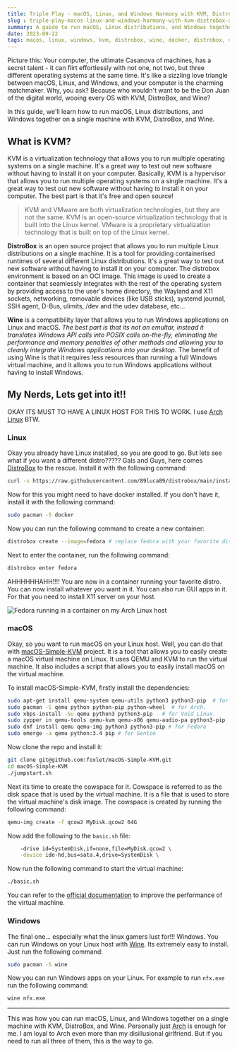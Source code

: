 ```yaml
---
title: Triple Play - macOS, Linux, and Windows Harmony with KVM, DistroBox, and Wine
slug : triple-play-macos-linux-and-windows-harmony-with-kvm-distrobox-and-wine
summary: A guide to run macOS, Linux distributions, and Windows together on a single machine with KVM, DistroBox, and Wine.
date: 2023-09-22
tags: macos, linux, windows, kvm, distrobox, wine, docker, distrobox, virtualization, virtualbox, qemu, virtual-mac
---
```


Picture this: Your computer, the ultimate Casanova of machines, has a secret talent - it can flirt effortlessly with not one, not two, but three different operating systems at the same time. It's like a sizzling love triangle between macOS, Linux, and Windows, and your computer is the charming matchmaker. Why, you ask? Because who wouldn't want to be the Don Juan of the digital world, wooing every OS with KVM, DistroBox, and Wine?

In this guide, we'll learn how to run macOS, Linux distributions, and Windows together on a single machine with KVM, DistroBox, and Wine. 

## What is KVM?

KVM is a virtualization technology that allows you to run multiple operating systems on a single machine. It's a great way to test out new software without having to install it on your computer. Basically, KVM is a hypervisor that allows you to run multiple operating systems on a single machine. It's a great way to test out new software without having to install it on your computer. The best part is that it's free and open source! 

> KVM and VMware are both virtualization technologies, but they are not the same. KVM is an open-source virtualization technology that is built into the Linux kernel. VMware is a proprietary virtualization technology that is built on top of the Linux kernel. 


**DistroBox** is an open source project that allows you to run multiple Linux distributions on a single machine. It is a tool for providing containerised runtimes of several different Linux distributions. It's a great way to test out new software without having to install it on your computer. The distrobox environment is based on an OCI image. This image is used to create a container that seamlessly integrates with the rest of the operating system by providing access to the user's home directory, the Wayland and X11 sockets, networking, removable devices (like USB sticks), systemd journal, SSH agent, D-Bus, ulimits, /dev and the udev database, etc...

**Wine** is a compatibility layer that allows you to run Windows applications on Linux and macOS. _The best part is that its not an emultar, instead it translates Windows API calls into POSIX calls on-the-fly, eliminating the performance and memory penalties of other methods and allowing you to cleanly integrate Windows applications into your desktop._ The benefit of using Wine is that it requires less resources than running a full Windows virtual machine, and it allows you to run Windows applications without having to install Windows.

## My Nerds, Lets get into it!!

OKAY ITS MUST TO HAVE A LINUX HOST FOR THIS TO WORK. I use [Arch Linux](/posts/the-arch-linux-cult) BTW.

### Linux

Okay you already have Linux installed, so you are good to go. But lets see what if you want a different distro????? Gals and Guys, here comes [DistroBox](https://github.com/89luca89/distrobox) to the rescue. Install it with the following command:

```bash
curl -s https://raw.githubusercontent.com/89luca89/distrobox/main/install | sudo sh -s -- --next
```
Now for this you might need to have docker installed. If you don't have it, install it with the following command:

```bash
sudo pacman -S docker
```

Now you can run the following command to create a new container:

```bash
distrobox create --image=fedora # replace fedora with your favorite distro or the one you want to try
```

Next to enter the container, run the following command:

```bash
distrobox enter fedora
```

AHHHHHHAHH!!!! You are now in a container running your favorite distro. You can now install whatever you want in it. You can also run GUI apps in it. For that you need to install X11 server on your host.

![Fedora running in a container on my Arch Linux host](/images/distrobox.png)

### macOS

Okay, so you want to run macOS on your Linux host. Well, you can do that with [macOS-Simple-KVM](https://github.com/foxlet/macOS-Simple-KVM) project. It is a tool that allows you to easily create a macOS virtual machine on Linux. It uses QEMU and KVM to run the virtual machine. It also includes a script that allows you to easily install macOS on the virtual machine. 

To install macOS-Simple-KVM, firstly install the dependencies:

```bash
sudo apt-get install qemu-system qemu-utils python3 python3-pip  # for Ubuntu, Debian, Mint, and PopOS.
sudo pacman -S qemu python python-pip python-wheel  # for Arch.
sudo xbps-install -Su qemu python3 python3-pip   # for Void Linux.
sudo zypper in qemu-tools qemu-kvm qemu-x86 qemu-audio-pa python3-pip  # for openSUSE Tumbleweed
sudo dnf install qemu qemu-img python3 python3-pip # for Fedora
sudo emerge -a qemu python:3.4 pip # for Gentoo
```

Now clone the repo and install it:

```bash
git clone git@github.com:foxlet/macOS-Simple-KVM.git
cd macOS-Simple-KVM
./jumpstart.sh
```

Next its time to create the cowspace for it. Cowspace is referred to as the disk space that is used by the virtual machine. It is a file that is used to store the virtual machine's disk image. The cowspace is created by running the following command:

```bash
qemu-img create -f qcow2 MyDisk.qcow2 64G
```

Now add the following to the `basic.sh` file:

```bash
    -drive id=SystemDisk,if=none,file=MyDisk.qcow2 \
    -device ide-hd,bus=sata.4,drive=SystemDisk \
```

Now run the following command to start the virtual machine:

```bash
./basic.sh
```

You can refer to the [official documentation](https://github.com/foxlet/macOS-Simple-KVM/tree/master/docs) to improve the performance of the virtual machine.

### Windows

The final one... especially what the linux gamers lust for!!! Windows. You can run Windows on your Linux host with [Wine](https://www.winehq.org/). 
Its extremely easy to install. Just run the following command:

```bash
sudo pacman -S wine
```

Now you can run Windows apps on your Linux. For example to run `nfx.exe` run the following command:

```bash
wine nfx.exe
```

---

This was how you can run macOS, Linux, and Windows together on a single machine with KVM, DistroBox, and Wine. Personally just [Arch](/posts/the-arch-linux-cult) is enough for me. I am loyal to Arch even more than my disillusional girlfriend. But if you need to run all three of them, this is the way to go.